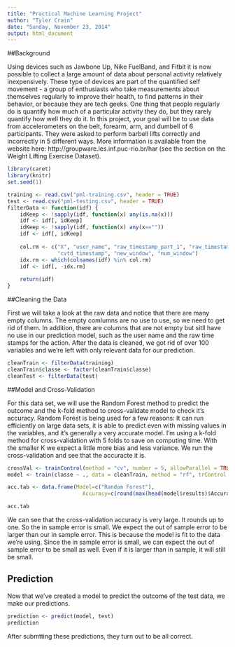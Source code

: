 ```yaml
---
title: "Practical Machine Learning Project"
author: "Tyler Crain"
date: "Sunday, November 23, 2014"
output: html_document
---
```


##Background

Using devices such as Jawbone Up, Nike FuelBand, and Fitbit it is now possible to collect a large amount of data about personal activity relatively inexpensively. These type of devices are part of the quantified self movement - a group of enthusiasts who take measurements about themselves regularly to improve their health, to find patterns in their behavior, or because they are tech geeks. One thing that people regularly do is quantify how much of a particular activity they do, but they rarely quantify how well they do it. In this project, your goal will be to use data from accelerometers on the belt, forearm, arm, and dumbell of 6 participants. They were asked to perform barbell lifts correctly and incorrectly in 5 different ways. More information is available from the website here: http://groupware.les.inf.puc-rio.br/har (see the section on the Weight Lifting Exercise Dataset). 

```r
library(caret)
library(knitr)
set.seed(1)

training <- read.csv("pml-training.csv", header = TRUE)
test <- read.csv("pml-testing.csv", header = TRUE)
filterData <- function(idf) {
    idKeep <- !sapply(idf, function(x) any(is.na(x)))
    idf <- idf[, idKeep]
    idKeep <- !sapply(idf, function(x) any(x==""))
    idf <- idf[, idKeep]
    
    col.rm <- c("X", "user_name", "raw_timestamp_part_1", "raw_timestamp_part_2", 
                "cvtd_timestamp", "new_window", "num_window")
    idx.rm <- which(colnames(idf) %in% col.rm)
    idf <- idf[, -idx.rm]
    
    return(idf)
}

```

##Cleaning the Data

First we will take a look at the raw data and notice that there are many empty columns. The empty comlumns are no use to use, so we need to get rid of them. In addition, there are columns that are not empty but sitll have no use in our prediction model, such as the user name and the raw time stamps for the action. After the data is cleaned, we got rid of over 100 variables and we're left with only relevant data for our prediction.

```r
cleanTrain <- filterData(training)
cleanTrain$classe <- factor(cleanTrain$classe)
cleanTest <- filterData(test)
```

##Model and Cross-Validation

For this data set, we will use the Random Forest method to predict the outcome and the k-fold method to cross-validate model to check it's accuracy. Random Forest is being used for a few reasons: It can run efficiently on large data sets, it is able to predict even with missing values in the variables, and it's generally a very accurate model. I'm using a k-fold method for cross-validation with 5 folds to save on computing time. With the smaller K we expect a little more bias and less variance. We run the cross-validation and see that the accuracte it is.

```r
crossVal <- trainControl(method = "cv", number = 5, allowParallel = TRUE, verboseIter = TRUE)
model <- train(classe ~ ., data = cleanTrain, method = "rf", trControl = crossVal)
```

```r
acc.tab <- data.frame(Model=c("Random Forest"),
                        Accuracy=c(round(max(head(model$results)$Accuracy), 1)))

```

```r
acc.tab
```

We can see that the cross-validation accuracy is very large. It rounds up to one. So the in sample error is small. We expect the out of sample error to be larger than our in sample error. This is because the model is fit to the data we're using. Since the in sample error is small, we can expect the out of sample error to be small as well. Even if it is larger than in sample, it will still be small. 

## Prediction

Now that we've created a model to predict the outcome of the test data, we make our predictions. 

```r
prediction <- predict(model, test)
prediction
```


After submtting these predictions, they turn out to be all correct.     